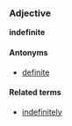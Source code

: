 ===Adjective===
'''indefinite'''

====Antonyms====
*[[definite]]

====Related terms====
*[[indefinitely]]